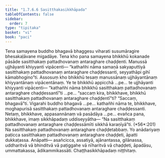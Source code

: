```yaml
---
title: "1.7.6.6 Sasitthakasikkhāpada"
tableOfContents: false
sidebar:
  order: 7
type: "tipitaka"
basket: "vi"
book: "paci"
---
```



<DynamicBreadcrumb />

<Division number="632" book="paci">

<Paragraph number="1966" book="paci">
Tena samayena buddho bhagavā bhaggesu viharati susumāragire bhesakaḷāvane migadāye. Tena kho pana samayena bhikkhū kokanade pāsāde sasitthakaṃ pattadhovanaṃ antaraghare chaḍḍenti. Manussā ujjhāyanti khiyyanti vipācenti— “kathañhi nāma samaṇā sakyaputtiyā sasitthakaṃ pattadhovanaṃ antaraghare chaḍḍessanti, seyyathāpi gihī kāmabhogino”ti.
</Paragraph>

<Paragraph number="1967" book="paci">
Assosuṃ kho bhikkhū tesaṃ manussānaṃ ujjhāyantānaṃ khiyyantānaṃ vipācentānaṃ. Ye te bhikkhū appicchā …pe… te ujjhāyanti khiyyanti vipācenti— “kathañhi nāma bhikkhū sasitthakaṃ pattadhovanaṃ antaraghare chaḍḍessantī”ti …pe… “saccaṃ kira, bhikkhave, bhikkhū sasitthakaṃ pattadhovanaṃ antaraghare chaḍḍentī”ti? “Saccaṃ, bhagavā”ti. Vigarahi buddho bhagavā …pe… kathañhi nāma te, bhikkhave, moghapurisā sasitthakaṃ pattadhovanaṃ antaraghare chaḍḍessanti. Netaṃ, bhikkhave, appasannānaṃ vā pasādāya …pe… evañca pana, bhikkhave, imaṃ sikkhāpadaṃ uddiseyyātha—
</Paragraph>

<Paragraph number="1968" book="paci">
<Emphasis>“Na sasitthakaṃ pattadhovanaṃ antaraghare chaḍḍessāmīti sikkhā karaṇīyā”</Emphasis>ti. (*56*:<Emphasis>201</Emphasis>)
</Paragraph>

<Paragraph number="1969" book="paci">
Na sasitthakaṃ pattadhovanaṃ antaraghare chaḍḍetabbaṃ. Yo anādariyaṃ paṭicca sasitthakaṃ pattadhovanaṃ antaraghare chaḍḍeti, āpatti dukkaṭassa.
</Paragraph>

<Paragraph number="1970" book="paci">
Anāpatti— asañcicca, assatiyā, ajānantassa, gilānassa, uddharitvā vā bhinditvā vā paṭiggahe vā nīharitvā vā chaḍḍeti, āpadāsu, ummattakassa, ādikammikassāti.

</Paragraph>
</Division>

<Paragraph number="1971" type="center" book="paci">
Chaṭṭhasikkhāpadaṃ niṭṭhitaṃ.
</Paragraph>